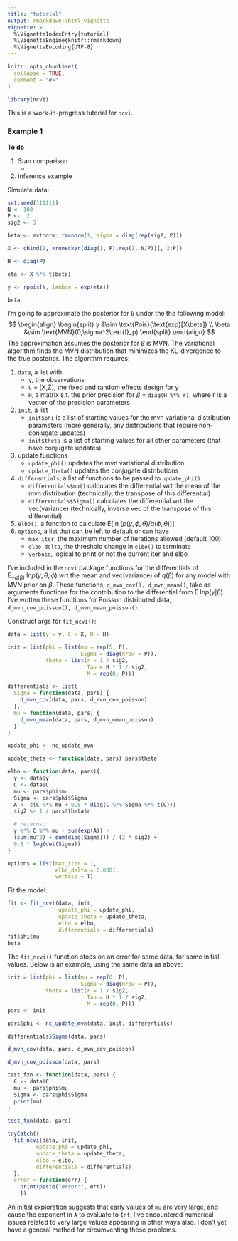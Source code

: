 ```yaml
---
title: "tutorial"
output: rmarkdown::html_vignette
vignette: >
  %\VignetteIndexEntry{tutorial}
  %\VignetteEngine{knitr::rmarkdown}
  %\VignetteEncoding{UTF-8}
---
```


```r
knitr::opts_chunk$set(
  collapse = TRUE,
  comment = "#>"
)
```

```r
library(ncvi)
```

This is a work-in-progress tutorial for `ncvi`. 

### Example 1

**To do**

1. Stan comparison
    *
1. inference example

Simulate data:
```r
set.seed(111111)
N <- 100
P <-  2
sig2 <- 3

beta <- mvtnorm::rmvnorm(1, sigma = diag(rep(sig2, P)))

X <- cbind(1, kronecker(diag(1, P),rep(1, N/P))[, 2:P])

H <- diag(P)

eta <- X %*% t(beta)

y <- rpois(N, lambda = exp(eta))

beta

```

I'm going to approximate the posterior for $\beta$ under the the following model:
$$
\begin{align}
  \begin{split}
    y &\sim \text{Pois}(\text{exp}[X\beta]) \\
    \beta &\sim \text{MVN}(0,\sigma^2\text{I}_p)
  \end{split}
\end{align}
$$
The approximation assumes the posterior for $\beta$ is MVN. The variational algorithm finds 
the MVN distribution that minimizes the KL-divergence to the true posterior. The algorithm requires:

1. `data`, a list with
    * `y`, the observations
    * `C` = [X,Z], the fixed and random effects design for y
    * `H`, a matrix s.t. the prior precision for $\beta$ = `diag(H %*% r)`,
    where r is a vector of the precision parameters
1. `init`, a list
    * `init$phi` is a list of starting values for the mvn variational distribution parameters (more generally, any distributions that require non-conjugate updates)
    * `init$theta` is a list of starting values for all other parameters (that have conjugate updates)
1. update functions
    * `update_phi()` updates the mvn variational distribution
    * `update_theta()` updates the conjugate distributions
1. `differentials`, a list of functions to be passed to `update_phi()`
    * `differentials$mu()` calculates the differential wrt the mean of the mvn distribution (technically, the transpose of this differential) 
    * `differentials$Sigma()` calculates the differential wrt the vec(variance) (technically, inverse vec of the transpose of this differential)
1. `elbo()`, a function to calculate $\text{E}[\text{ln}~(p(y,\phi,\theta)/q(\phi,\theta))]$
1. `options`, a list that can be left to default or can have
    * `max_iter`, the maximum number of iterations allowed (default 100)
    * `elbo_delta`, the threshold change in `elbo()` to terminate
    * `verbose`, logical to print or not the current iter and elbo

I've included in the `ncvi` package functions for the differentials of $\text{E}_{-q(\beta)}~\text{ln}p(y,\theta, \phi)$ wrt the mean and vec(variance) of $q(\beta)$ for any model with MVN prior on $\beta$. These functions, `d_mvn_cov(), d_mvn_mean()`, take as arguments functions for the contribution to the differential from $\text{E}~\text{ln}p(y|\beta)$.
I've written these functions for Poisson distributed data, `d_mvn_cov_poisson(), d_mvn_mean_poisson()`. 

Construct args for `fit_ncvi()`:
```r
data = list(y = y, C = X, H = H)

init = list(phi = list(mu = rep(5, P),
                       Sigma = diag(nrow = P)),
            theta = list(r = 1 / sig2,
                         Tau = H * 1 / sig2,
                         M = rep(0, P)))

differentials <- list(
  Sigma = function(data, pars) {
    d_mvn_cov(data, pars, d_mvn_cov_poisson)
  },
  mu = function(data, pars) {
    d_mvn_mean(data, pars, d_mvn_mean_poisson)
  }
)

update_phi <- nc_update_mvn

update_theta <- function(data, pars) pars$theta

elbo <- function(data, pars){
  y <- data$y
  C <- data$C
  mu <- pars$phi$mu
  Sigma <- pars$phi$Sigma
  A <- c(C %*% mu + 0.5 * diag(C %*% Sigma %*% t(C)))
  sig2 <- 1 / pars$theta$r

  # returns:
  y %*% C %*% mu - sum(exp(A)) -
  (sum(mu^2) + sum(diag(Sigma))) / (2 * sig2) +
  0.5 * log(det(Sigma))
}

options = list(max_iter = 1,
               elbo_delta = 0.0001,
               verbose = T)
```

Fit the model:
```r

fit <- fit_ncvi(data, init,
                update_phi = update_phi,
                update_theta = update_theta,
                elbo = elbo,
                differentials = differentials)
fit$phi$mu
beta
```

The `fit_ncvi()` function stops on an error for some data, for some initial values. Below is an example, using the same data as above:

```r

init = list(phi = list(mu = rep(0, P),
                       Sigma = diag(nrow = P)),
            theta = list(r = 1 / sig2,
                         Tau = H * 1 / sig2,
                         M = rep(0, P)))
pars <- init

pars$phi <- nc_update_mvn(data, init, differentials)

differentials$Sigma(data, pars)

d_mvn_cov(data, pars, d_mvn_cov_poisson)

d_mvn_cov_poisson(data, pars)

test_fxn <- function(data, pars) {
  C <- data$C
  mu <- pars$phi$mu
  Sigma <- pars$phi$Sigma
  print(mu)
}

test_fxn(data, pars)

tryCatch({
  fit_ncvi(data, init,
         update_phi = update_phi,
         update_theta = update_theta,
         elbo = elbo,
         differentials = differentials)
  },
  error = function(err) {
    print(paste("error:", err))
    })
```

An initial exploration suggests that early values of `mu` are very large, and cause the exponent in `A` to evaluate to `Inf`. I've encountered numerical issues related to very large values appearing in other ways also. I don't yet have a general method for circumventing these problems. 
